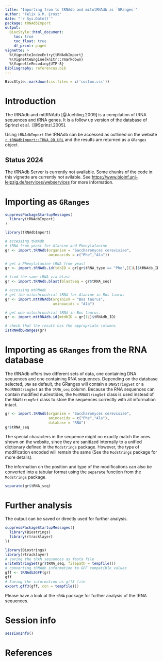 ```yaml
---
title: "Importing from to tRNAdb and mitotRNAdb as `GRanges`"
author: "Felix G.M. Ernst"
date: "`r Sys.Date()`"
package: tRNAdbImport
output:
  BiocStyle::html_document:
    toc: true
    toc_float: true
    df_print: paged
vignette: >
  %\VignetteIndexEntry{tRNAdbImport}
  %\VignetteEngine{knitr::rmarkdown}
  %\VignetteEncoding{UTF-8}
bibliography: references.bib
---
```


```r
BiocStyle::markdown(css.files = c('custom.css'))
```

# Introduction

The tRNAdb and mttRNAdb [@Juehling.2009] is a compilation of tRNA sequences and 
tRNA genes. It is a follow up version of the database of Sprinzl et al. 
[@Sprinzl.2005].

Using `tRNAdbImport` the tRNAdb can be accessed as outlined on the website 
[`r tRNAdbImport::TRNA_DB_URL`](`r tRNAdbImport::TRNA_DB_URL`) and the results
are returned as a `GRanges` object.

## Status 2024
The tRNAdb Server is currently not available. Some chunks of the code in this 
vignette are currently not avilable.
See [https://www.bioinf.uni-leipzig.de/services/webservices](https://www.bioinf.uni-leipzig.de/services/webservices)
for more information.

# Importing as `GRanges`

```r
suppressPackageStartupMessages(
  library(tRNAdbImport)
)
```
```r
library(tRNAdbImport)
```
```r
# accessing tRNAdb
# tRNA from yeast for Alanine and Phenylalanine
gr <- import.tRNAdb(organism = "Saccharomyces cerevisiae",
                    aminoacids = c("Phe","Ala"))
```
```r
# get a Phenylalanine tRNA from yeast
gr <- import.tRNAdb.id(tdbID = gr[gr$tRNA_type == "Phe",][1L]$tRNAdb_ID)
```
```r
# find the same tRNA via blast
gr <- import.tRNAdb.blast(blastSeq = gr$tRNA_seq)
```
```r
# accessing mtRNAdb
# get the mitochrondrial tRNA for Alanine in Bos taurus
gr <- import.mttRNAdb(organism = "Bos taurus", 
                      aminoacids = "Ala")
```
```r
# get one mitochrondrial tRNA in Bos taurus. 
gr <- import.mttRNAdb.id(mtdbID = gr[1L]$tRNAdb_ID)
```
```r
# check that the result has the appropriate columns
istRNAdbGRanges(gr)
```

# Importing as `GRanges` from the RNA database

The tRNAdb offers two different sets of data, one containing DNA sequences and
one containing RNA sequences. Depending on the database selected, `DNA` as 
default, the GRanges will contain a `DNAStringSet` or a `ModRNAStringSet` as
the `tRNA_seq` column. Because the RNA sequences can contain modified 
nucleotides, the `ModRNAStringSet` class is used instead of the `RNAStringSet` 
class to store the sequences correctly with all information intact.

```r
gr <- import.tRNAdb(organism = "Saccharomyces cerevisiae",
                    aminoacids = c("Phe","Ala"),
                    database = "RNA")
gr$tRNA_seq
```

The special characters in the sequence might no exactly match the ones shown on
the website, since they are sanitized internally to a unified dictionary defined
in the `Modstrings` package. However, the type of modification encoded will 
remain the same (See the `Modstrings` package for more details).

The information on the position and type of the modifications can also be 
converted into a tabular format using the `separate` function from the 
`Modstrings` package.

```r
separate(gr$tRNA_seq)
```

# Further analysis

The output can be saved or directly used for further analysis.

```r
suppressPackageStartupMessages({
  library(Biostrings)
  library(rtracklayer)
})
```
```r
library(Biostrings)
library(rtracklayer)
# saving the tRAN sequences as fasta file
writeXStringSet(gr$tRNA_seq, filepath = tempfile())
# converting tRNAdb information to GFF compatible values
gff <- tRNAdb2GFF(gr)
gff
# Saving the information as gff3 file
export.gff3(gff, con = tempfile())
```

Please have a look at the `tRNA` package for further analysis of the tRNA
sequences.

# Session info

```r
sessionInfo()
```

# References

